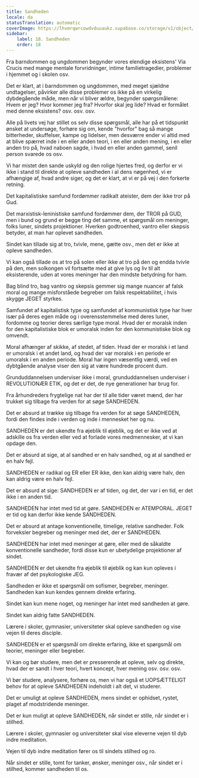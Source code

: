 ```yaml
---
title: Sandheden
locale: da
statusTranslation: automatic
coverImage: https://lhvmrqwrcowdvduuaukz.supabase.co/storage/v1/object/public/strapi-uploads/small_cover-educacion-fundamental.webp-2d51a7828a2b1309555be27f7e2a61a0.webp
sidebar:
    label: 18. Sandheden
    order: 18
---
```

Fra barndommen og ungdommen begynder vores elendige eksistens' Via Crucis med mange mentale forvridninger, intime familietragedier, problemer i hjemmet og i skolen osv.

Det er klart, at i barndommen og ungdommen, med meget sjældne undtagelser, påvirker alle disse problemer os ikke på en virkelig dybdegående måde, men når vi bliver ældre, begynder spørgsmålene: Hvem er jeg? Hvor kommer jeg fra? Hvorfor skal jeg lide? Hvad er formålet med denne eksistens? osv. osv. osv.

Alle på livets vej har stillet os selv disse spørgsmål, alle har på et tidspunkt ønsket at undersøge, forhøre sig om, kende "hvorfor" bag så mange bitterheder, skuffelser, kampe og lidelser, men desværre ender vi altid med at blive spærret inde i en eller anden teori, i en eller anden mening, i en eller anden tro på, hvad naboen sagde, i hvad en eller anden gammel, senil person svarede os osv.

Vi har mistet den sande uskyld og den rolige hjertes fred, og derfor er vi ikke i stand til direkte at opleve sandheden i al dens nøgenhed, vi er afhængige af, hvad andre siger, og det er klart, at vi er på vej i den forkerte retning.

Det kapitalistiske samfund fordømmer radikalt ateister, dem der ikke tror på Gud.

Det marxistisk-leninistiske samfund fordømmer dem, der TROR på GUD, men i bund og grund er begge ting det samme, et spørgsmål om meninger, folks luner, sindets projektioner. Hverken godtroenhed, vantro eller skepsis betyder, at man har oplevet sandheden.

Sindet kan tillade sig at tro, tvivle, mene, gætte osv., men det er ikke at opleve sandheden.

Vi kan også tillade os at tro på solen eller ikke at tro på den og endda tvivle på den, men solkongen vil fortsætte med at give lys og liv til alt eksisterende, uden at vores meninger har den mindste betydning for ham.

Bag blind tro, bag vantro og skepsis gemmer sig mange nuancer af falsk moral og mange misforståede begreber om falsk respektabilitet, i hvis skygge JEGET styrkes.

Samfundet af kapitalistisk type og samfundet af kommunistisk type har hver især på deres egen måde og i overensstemmelse med deres luner, fordomme og teorier deres særlige type moral. Hvad der er moralsk inden for den kapitalistiske blok er umoralsk inden for den kommunistiske blok og omvendt.

Moral afhænger af skikke, af stedet, af tiden. Hvad der er moralsk i et land er umoralsk i et andet land, og hvad der var moralsk i en periode er umoralsk i en anden periode. Moral har ingen væsentlig værdi, ved en dybtgående analyse viser den sig at være hundrede procent dum.

Grunduddannelsen underviser ikke i moral, grunduddannelsen underviser i REVOLUTIONÆR ETIK, og det er det, de nye generationer har brug for.

Fra århundreders frygtelige nat har der til alle tider været mænd, der har trukket sig tilbage fra verden for at søge SANDHEDEN.

Det er absurd at trække sig tilbage fra verden for at søge SANDHEDEN, fordi den findes inde i verden og inde i mennesket her og nu.

SANDHEDEN er det ukendte fra øjeblik til øjeblik, og det er ikke ved at adskille os fra verden eller ved at forlade vores medmennesker, at vi kan opdage den.

Det er absurd at sige, at al sandhed er en halv sandhed, og at al sandhed er en halv fejl.

SANDHEDEN er radikal og ER eller ER ikke, den kan aldrig være halv, den kan aldrig være en halv fejl.

Det er absurd at sige: SANDHEDEN er af tiden, og det, der var i en tid, er det ikke i en anden tid.

SANDHEDEN har intet med tid at gøre. SANDHEDEN er ATEMPORAL. JEGET er tid og kan derfor ikke kende SANDHEDEN.

Det er absurd at antage konventionelle, timelige, relative sandheder. Folk forveksler begreber og meninger med det, der er SANDHEDEN.

SANDHEDEN har intet med meninger at gøre, eller med de såkaldte konventionelle sandheder, fordi disse kun er ubetydelige projektioner af sindet.

SANDHEDEN er det ukendte fra øjeblik til øjeblik og kan kun opleves i fravær af det psykologiske JEG.

Sandheden er ikke et spørgsmål om sofismer, begreber, meninger. Sandheden kan kun kendes gennem direkte erfaring.

Sindet kan kun mene noget, og meninger har intet med sandheden at gøre.

Sindet kan aldrig fatte SANDHEDEN.

Lærere i skoler, gymnasier, universiteter skal opleve sandheden og vise vejen til deres disciple.

SANDHEDEN er et spørgsmål om direkte erfaring, ikke et spørgsmål om teorier, meninger eller begreber.

Vi kan og bør studere, men det er presserende at opleve, selv og direkte, hvad der er sandt i hver teori, hvert koncept, hver mening osv. osv. osv.

Vi bør studere, analysere, forhøre os, men vi har også et UOPSÆTTELIGT behov for at opleve SANDHEDEN indeholdt i alt det, vi studerer.

Det er umuligt at opleve SANDHEDEN, mens sindet er ophidset, rystet, plaget af modstridende meninger.

Det er kun muligt at opleve SANDHEDEN, når sindet er stille, når sindet er i stilhed.

Lærere i skoler, gymnasier og universiteter skal vise eleverne vejen til dyb indre meditation.

Vejen til dyb indre meditation fører os til sindets stilhed og ro.

Når sindet er stille, tomt for tanker, ønsker, meninger osv., når sindet er i stilhed, kommer sandheden til os.

